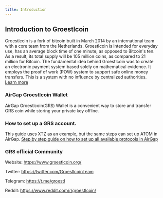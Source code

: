 ```yaml
---
title: Introduction
---
```


## Introduction to Groestlcoin

Groestlcoin is a fork of bitcoin built in March 2014 by an international team with a core team from the Netherlands.
Groestlcoin is intended for everyday use, has an average block time of one minute, as opposed to Bitcoin's ten. As a result, its total supply will be 105 million coins, as compared to 21 million for Bitcoin. The fundamental idea behind Groestlcoin was to create an electronic payment system based solely on mathematical evidence. It employs the proof of work (POW) system to support safe online money transfers. This is a system with no influence by centralized authorities. [Learn more](https://www.groestlcoin.org/)

### AirGap Groestlcoin Wallet

AirGap Groestlcoin(GRS) Wallet is a convenient way to store and transfer GRS coin while storing your private key offline.

### How to set up a GRS account.

This guide uses XTZ as an example, but the same steps can set up ATOM in AirGap. [Step by step guide on how to set up all available protocols in AirGap](https://medium.com/airgap-it/airgap-the-step-by-step-guide-c4c3d3fe9a05)

### GRS official Community

Website: https://www.groestlcoin.org/

Twitter: https://twitter.com/GroestlcoinTeam

Telegram: https://t.me/groestl

Reddit: https://www.reddit.com/r/groestlcoin/

